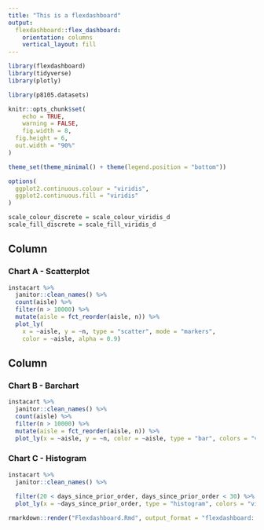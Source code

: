 ```yaml
---
title: "This is a flexdashboard"
output: 
  flexdashboard::flex_dashboard:
    orientation: columns
    vertical_layout: fill
---
```


```r
library(flexdashboard)
library(tidyverse)
library(plotly)

library(p8105.datasets)

knitr::opts_chunk$set(
	echo = TRUE,
	warning = FALSE,
	fig.width = 8, 
  fig.height = 6,
  out.width = "90%"
)

theme_set(theme_minimal() + theme(legend.position = "bottom"))

options(
  ggplot2.continuous.colour = "viridis",
  ggplot2.continuous.fill = "viridis"
)

scale_colour_discrete = scale_colour_viridis_d
scale_fill_discrete = scale_fill_viridis_d
```

Column {data-width=650}
-----------------------------------------------------------------------

### Chart A - Scatterplot

```r

instacart %>% 
  janitor::clean_names() %>% 
  count(aisle) %>% 
  filter(n > 10000) %>% 
  mutate(aisle = fct_reorder(aisle, n)) %>%
  plot_ly(
    x = ~aisle, y = ~n, type = "scatter", mode = "markers",
    color = ~aisle, alpha = 0.9)
```


Column {data-width=350}
-----------------------------------------------------------------------

### Chart B - Barchart

```r
instacart %>% 
  janitor::clean_names() %>% 
  count(aisle) %>% 
  filter(n > 10000) %>% 
  mutate(aisle = fct_reorder(aisle, n)) %>%
  plot_ly(x = ~aisle, y = ~n, color = ~aisle, type = "bar", colors = "viridis")
```


### Chart C - Histogram

```r
instacart %>% 
  janitor::clean_names() %>% 
   
  filter(20 < days_since_prior_order, days_since_prior_order < 30) %>% 
  plot_ly(x = ~days_since_prior_order, type = "histogram", colors = "viridis")

```


```r
rmarkdown::render("Flexdashboard.Rmd", output_format = "flexdashboard::flex_dashboard")
```